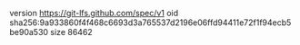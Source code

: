 version https://git-lfs.github.com/spec/v1
oid sha256:9a933860f4f468c6693d3a765537d2196e06ffd94411e72f1f94ecb5be90a530
size 86462
